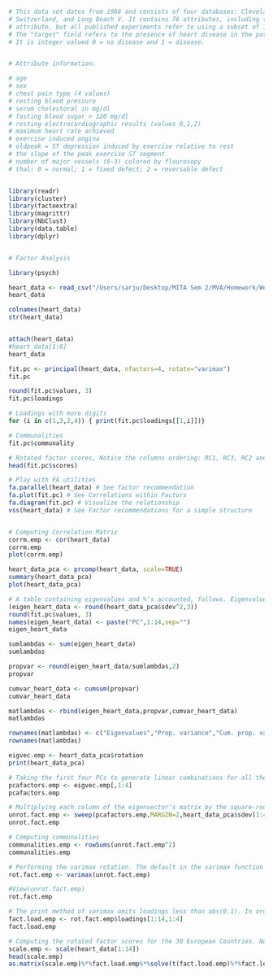 
```r

# This data set dates from 1988 and consists of four databases: Cleveland, Hungary, 
# Switzerland, and Long Beach V. It contains 76 attributes, including the predicted 
# attribute, but all published experiments refer to using a subset of 14 of them. 
# The "target" field refers to the presence of heart disease in the patient. 
# It is integer valued 0 = no disease and 1 = disease.


# Attribute information:

# age
# sex
# chest pain type (4 values)
# resting blood pressure
# serum cholestoral in mg/dl
# fasting blood sugar > 120 mg/dl
# resting electrocardiographic results (values 0,1,2)
# maximum heart rate achieved
# exercise induced angina
# oldpeak = ST depression induced by exercise relative to rest
# the slope of the peak exercise ST segment
# number of major vessels (0-3) colored by flourosopy
# thal: 0 = normal; 1 = fixed defect; 2 = reversable defect


library(readr)
library(cluster)
library(factoextra)
library(magrittr)
library(NbClust)
library(data.table)
library(dplyr)


# Factor Analysis

library(psych)

heart_data <- read_csv("/Users/sarju/Desktop/MITA Sem 2/MVA/Homework/Week6/heart.csv")
heart_data

colnames(heart_data)
str(heart_data)


attach(heart_data)
#heart_data[1:6]
heart_data

fit.pc <- principal(heart_data, nfactors=4, rotate="varimax")
fit.pc

round(fit.pc$values, 3)
fit.pc$loadings

# Loadings with more digits
for (i in c(1,3,2,4)) { print(fit.pc$loadings[[1,i]])}

# Communalities
fit.pc$communality

# Rotated factor scores, Notice the columns ordering: RC1, RC3, RC2 and RC4
head(fit.pc$scores)

# Play with FA utilities
fa.parallel(heart_data) # See factor recommendation
fa.plot(fit.pc) # See Correlations within Factors
fa.diagram(fit.pc) # Visualize the relationship
vss(heart_data) # See Factor recommendations for a simple structure


# Computing Correlation Matrix
corrm.emp <- cor(heart_data)
corrm.emp
plot(corrm.emp)

heart_data_pca <- prcomp(heart_data, scale=TRUE)
summary(heart_data_pca)
plot(heart_data_pca)

# A table containing eigenvalues and %'s accounted, follows. Eigenvalues are the sdev^2
(eigen_heart_data <- round(heart_data_pca$sdev^2,3))
round(fit.pc$values, 3)
names(eigen_heart_data) <- paste("PC",1:14,sep="")
eigen_heart_data

sumlambdas <- sum(eigen_heart_data)
sumlambdas

propvar <- round(eigen_heart_data/sumlambdas,2)
propvar

cumvar_heart_data <- cumsum(propvar)
cumvar_heart_data

matlambdas <- rbind(eigen_heart_data,propvar,cumvar_heart_data)
matlambdas

rownames(matlambdas) <- c("Eigenvalues","Prop. variance","Cum. prop. variance")
rownames(matlambdas)

eigvec.emp <- heart_data_pca$rotation
print(heart_data_pca)

# Taking the first four PCs to generate linear combinations for all the variables with four factors
pcafactors.emp <- eigvec.emp[,1:4]
pcafactors.emp

# Multiplying each column of the eigenvector’s matrix by the square-root of the corresponding eigenvalue in order to get the factor loadings
unrot.fact.emp <- sweep(pcafactors.emp,MARGIN=2,heart_data_pca$sdev[1:4],`*`)
unrot.fact.emp

# Computing communalities
communalities.emp <- rowSums(unrot.fact.emp^2)
communalities.emp

# Performing the varimax rotation. The default in the varimax function is norm=TRUE thus, Kaiser normalization is carried out
rot.fact.emp <- varimax(unrot.fact.emp)

#View(unrot.fact.emp)
rot.fact.emp

# The print method of varimax omits loadings less than abs(0.1). In order to display all the loadings, it is necessary to ask explicitly the contents of the object $loadings
fact.load.emp <- rot.fact.emp$loadings[1:14,1:4]
fact.load.emp

# Computing the rotated factor scores for the 30 European Countries. Notice that signs are reversed for factors F2 (PC2), F3 (PC3) and F4 (PC4)
scale.emp <- scale(heart_data[1:14])
head(scale.emp)
as.matrix(scale.emp)%*%fact.load.emp%*%solve(t(fact.load.emp)%*%fact.load.emp)


```


